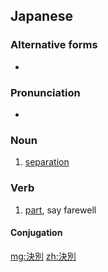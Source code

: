==Japanese==
{{ja-kanjitab|けつ|べつ|yomi=o}}

===Alternative forms===
* {{l/ja|訣別}}

===Pronunciation===
* {{ja-pron|けつべつ|yomi=o}}

===Noun===
{{ja-noun|けつべつ}}

# [[separation]]

===Verb===
{{ja-verb-suru|tr=intrans|けつべつ}}

# [[part]], say farewell
#: {{ja-usex|下半身太りと決別する８つの秘策。|かはんしん ふとり と けつべつ する やっつ の ひさく。|Eight secrets to saying goodbye to a fat lower body.}}

====Conjugation====
{{ja-suru|けつべつ}}

[[mg:決別]]
[[zh:決別]]